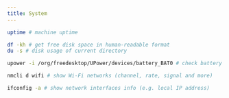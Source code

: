 ```yaml
---
title: System
---
```


```bash
uptime # machine uptime

df -kh # get free disk space in human-readable format
du -s # disk usage of current directory

upower -i /org/freedesktop/UPower/devices/battery_BAT0 # check battery status (capacity, charging rate)

nmcli d wifi # show Wi-Fi networks (channel, rate, signal and more)

ifconfig -a # show network interfaces info (e.g. local IP address)
```
